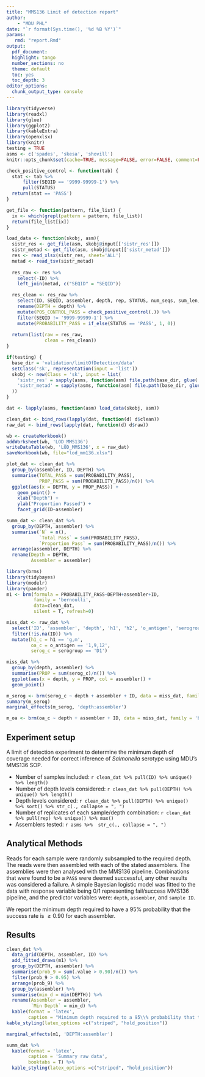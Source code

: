 ```yaml
---
title: "MMS136 Limit of detection report"
author:
    - "MDU PHL"
date: "`r format(Sys.time(), '%d %B %Y')`"
params:
   rmd: "report.Rmd"
output:
  pdf_document:
  highlight: tango
  number_sections: no
  theme: default
  toc: yes
  toc_depth: 3
editor_options: 
  chunk_output_type: console
---
```


```r
library(tidyverse)
library(readxl)
library(glue)
library(ggplot2)
library(kableExtra)
library(openxlsx)
library(knitr)
testing = TRUE
asms <- c('spades', 'skesa', 'shovill')
knitr::opts_chunk$set(cache=TRUE, message=FALSE, error=FALSE, comment=FALSE, echo=FALSE, warning=TRUE)
```

```r
check_positive_control <- function(tab) {
  stat <- tab %>%
      filter(SEQID == '9999-99999-1') %>%
      pull(STATUS)
  return(stat == 'PASS')
}

get_file <- function(pattern, file_list) {
  ix <- which(grepl(pattern = pattern, file_list))
  return(file_list[ix])
}

load_data <- function(skobj, asm){
  sistr_res <- get_file(asm, skobj@input[['sistr_res']])
  sistr_metad <- get_file(asm, skobj@input[['sistr_metad']])
  res <- read_xlsx(sistr_res, sheet='ALL')
  metad <- read_tsv(sistr_metad)
  
  res_raw <- res %>%
    select(-ID) %>%
    left_join(metad, c("SEQID" = "SEQID"))

  res_clean <- res_raw %>%
    select(ID, SEQID, assembler, depth, rep, STATUS, num_seqs, sum_len, min_len, max_len, N50) %>%
    rename(DEPTH = depth) %>%
    mutate(POS_CONTROL_PASS = check_positive_control(.)) %>%
    filter(SEQID != '9999-99999-1') %>%
    mutate(PROBABILITY_PASS = if_else(STATUS == 'PASS', 1, 0))
  
  return(list(raw = res_raw,
              clean = res_clean))
}

if(testing) {
  base_dir = 'validation/limitOfDetection/data'
  setClass('sk', representation(input = 'list'))
  skobj <- new(Class = 'sk', input = list(
    'sistr_res' = sapply(asms, function(asm) file.path(base_dir, glue('SISTR_LIMS_{asm}.xlsx'))),
    'sistr_metad' = sapply(asms, function(asm) file.path(base_dir, glue('sistr_input_{asm}.txt')))
  ))
}
```


```r

dat <- lapply(asms, function(asm) load_data(skobj, asm))

clean_dat <- bind_rows(lapply(dat, function(d) d$clean))
raw_dat <- bind_rows(lapply(dat, function(d) d$raw))

wb <- createWorkbook()
addWorksheet(wb, 'LOD_MMS136')
writeDataTable(wb, 'LOD_MMS136', x = raw_dat)
saveWorkbook(wb, file="lod_mm136.xlsx")

plot_dat <- clean_dat %>%
  group_by(assembler, ID, DEPTH) %>%
  summarise(TOTAL_PASS = sum(PROBABILITY_PASS),
            PROP_PASS = sum(PROBABILITY_PASS)/n()) %>%
  ggplot(aes(x = DEPTH, y = PROP_PASS)) +
    geom_point() +
    xlab("Depth") +
    ylab("Proportion Passed") +
    facet_grid(ID~assembler)

summ_dat <- clean_dat %>%
  group_by(DEPTH, assembler) %>%
  summarise(`N` = n(),
            `Total Pass` = sum(PROBABILITY_PASS),
            `Proportion Pass` = sum(PROBABILITY_PASS)/n()) %>%
  arrange(assembler, DEPTH) %>%
  rename(Depth = DEPTH,
         Assembler = assembler)
```

```r
library(brms)
library(tidybayes)
library(modelr)
library(pander)
m1 <- brm(formula = PROBABILITY_PASS~DEPTH+assembler+ID,
          family = 'bernoulli',
          data=clean_dat,
          silent = T, refresh=0)
```


```r
miss_dat <- raw_dat %>%
  select('ID', 'assembler', 'depth', 'h1', 'h2', 'o_antigen', 'serogroup') %>%
  filter(!is.na(ID)) %>%
  mutate(h1_c = h1 == 'g,m',
         oa_c = o_antigen == '1,9,12',
         serog_c = serogroup == 'D1')

miss_dat %>%
  group_by(depth, assembler) %>%
  summarise(PROP = sum(serog_c)/n()) %>%
  ggplot(aes(x = depth, y = PROP, col = assembler)) +
  geom_point()

m_serog <- brm(serog_c ~ depth + assembler + ID, data = miss_dat, family = 'bernoulli')
summary(m_serog)
marginal_effects(m_serog, 'depth:assembler')

m_oa <- brm(oa_c ~ depth + assembler + ID, data = miss_dat, family = 'bernoulli')
```


## Experiment setup

A limit of detection experiment to determine the minimum depth of coverage needed for
correct inference of *Salmonella* serotype using MDU's MMS136 SOP.

* Number of samples included: `r clean_dat %>% pull(ID) %>% unique() %>% length()`
* Number of depth levels considered: `r clean_dat %>% pull(DEPTH) %>% unique() %>% length()`
* Depth levels considered: `r clean_dat %>% pull(DEPTH) %>% unique() %>% sort() %>% str_c(., collapse = ", ")`
* Number of replicates of each sample/depth combination: `r clean_dat %>% pull(rep) %>% unique() %>% max()`
* Assemblers tested: `r asms %>%  str_c(., collapse = ", ")`

## Analytical Methods

Reads for each sample were randomly subsampled to the required depth. The reads were then 
assembled with each of the stated assemblers. The assemblies were then analysed with the 
MMS136 pipeline. Combinations that were found to be a `PASS` were deemed successful, 
any other results was considered a failure. A simple Bayesian logistic model was fitted to the
data with response variable being 0/1 representing fail/success MMS136 pipeline, and
the predictor variables were: `depth`, `assembler`, and `sample ID`. 

We report the minimum depth required to have a 95% probability that the success
rate is $\ge0.90$ for each assembler.

## Results

```r
clean_dat %>%
  data_grid(DEPTH, assembler, ID) %>%
  add_fitted_draws(m1) %>%
  group_by(DEPTH, assembler) %>%
  summarise(prob_9 = sum(.value > 0.90)/n()) %>%
  filter(prob_9 > 0.95) %>%
  arrange(prob_9) %>%
  group_by(assembler) %>%
  summarise(min_d = min(DEPTH)) %>%
  rename(Assembler = assembler,
         `Min Depth` = min_d) %>%
  kable(format = 'latex',
        caption = "Minimum depth required to a 95\\% probability that the success rate is at least 0.90 (missing assemblers indicate the assembler never met the minimum requirements).", booktabs = T)  %>%
kable_styling(latex_options =c("striped", "hold_position"))
```

```r
marginal_effects(m1, 'DEPTH:assembler')
```

```r
summ_dat %>%
  kable(format = 'latex',
        caption = 'Summary raw data',
        booktabs = T) %>%
  kable_styling(latex_options =c("striped", "hold_position"))
```

